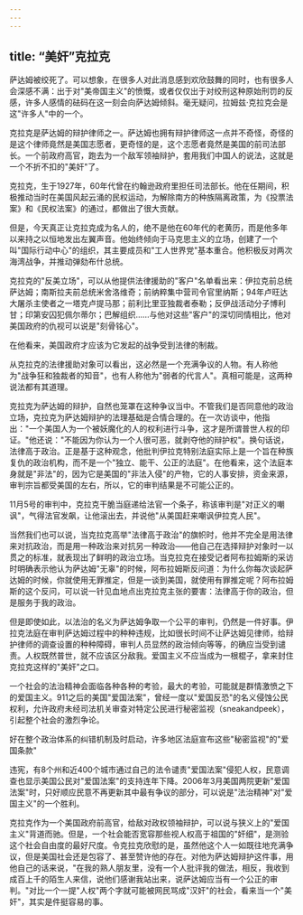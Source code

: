 ```yaml
---
---
---
```

title: “美奸”克拉克
---



萨达姆被绞死了。可以想象，在很多人对此消息感到欢欣鼓舞的同时，也有很多人会深感不满：出于对"美帝国主义"的愤慨，或者仅仅出于对绞刑这种原始刑罚的反感，许多人感情的砝码在这一刻会向萨达姆倾斜。毫无疑问，拉姆兹·克拉克会是这"许多人"中的一个。

克拉克是萨达姆的辩护律师之一。萨达姆也拥有辩护律师这一点并不奇怪，奇怪的是这个律师竟然是美国志愿者，更奇怪的是，这个志愿者竟然是美国的前司法部长。一个前政府高官，跑去为一个敌军领袖辩护，套用我们中国人的说法，这就是一个不折不扣的"美奸"了。

克拉克，生于1927年，60年代曾在约翰逊政府里担任司法部长。他在任期间，积极推动当时在美国风起云涌的民权运动，为解除南方的种族隔离政策，为《投票法案》和《民权法案》的通过，都做出了很大贡献。

但是，今天真正让克拉克成为名人的，绝不是他在60年代的老黄历，而是他多年以来持之以恒地发出左翼声音。他始终倾向于马克思主义的立场，创建了一个叫"国际行动中心"的组织，其主要成员和"工人世界党"基本重合。他积极反对两次海湾战争，并推动弹劾布什总统。

克拉克的"反美立场"，可以从他提供法律援助的"客户"名单看出来：伊拉克前总统萨达姆；南斯拉夫前总统米舍洛维奇；前纳粹集中营司令官里纳斯；94年卢旺达大屠杀主使者之一塔克卢提马那；前利比里亚独裁者泰勒；反伊战活动分子博利甘；印第安囚犯佩尔蒂尔；巴解组织……与他对这些"客户"的深切同情相比，他对美国政府的仇视可以说是"刻骨铭心"。

在他看来，美国政府才应该为它发起的战争受到法律的制裁。

从克拉克的法律援助对象可以看出，这必然是一个充满争议的人物。有人称他为"战争狂和独裁者的知音"，也有人称他为"弱者的代言人"。真相可能是，这两种说法都有其道理。

克拉克为萨达姆的辩护，自然也笼罩在这种争议当中。不管我们是否同意他的政治立场，克拉克为萨达姆辩护的法理基础是合情合理的。在一次访谈中，他指出："一个美国人为一个被妖魔化的人的权利进行斗争，这才是所谓普世人权的印证。"他还说："不能因为你认为一个人很可恶，就剥夺他的辩护权"。换句话说，法律高于政治。正是基于这种观念，他批判伊拉克特别法庭实际上是一个旨在种族复仇的政治机构，而不是一个"独立、能干、公正的法庭"。在他看来，这个法庭本身就是"非法"的，因为它是美国的"非法入侵"的产物，它的人事安排，资金来源，审判宗旨都受美国的左右，所以，它的审判结果是不可能公正的。

11月5号的审判中，克拉克干脆当庭递给法官一个条子，称该审判是"对正义的嘲讽"，气得法官发飙，让他滚出去，并说他"从美国赶来嘲讽伊拉克人民"。

当然我们也可以说，当克拉克高举"法律高于政治"的旗帜时，他并不完全是用法律来对抗政治，而是用一种政治来对抗另一种政治――他自己在选择辩护对象时一以贯之的标准，就表现出了鲜明的政治立场。当克拉克在接受记者阿布拉姆斯的采访时明确表示他认为萨达姆"无辜"的时候，阿布拉姆斯反问道：为什么你每次谈起萨达姆的时候，你就使用无罪推定，但是一谈到美国，就使用有罪推定呢？阿布拉姆斯的这个反问，可以说一针见血地点出克拉克主张的要害：法律高于你的政治，但是服务于我的政治。

但是即使如此，以法治的名义为萨达姆争取一个公平的审判，仍然是一件好事。伊拉克法庭在审判萨达姆过程中的种种违规，比如很长时间不让萨达姆见律师，给辩护律师的调查设置的种种障碍，审判人员显然的政治倾向等等，的确应当受到谴责。人权既然普世，就不应该区分敌我。爱国主义不应当成为一根棍子，拿来封住克拉克这样的"美奸"之口。

一个社会的法治精神会面临各种各种的考验，最大的考验，可能就是群情激愤之下的爱国主义。911之后的美国"爱国法案"，曾经一度以"爱国反恐"的名义侵蚀公民权利，允许政府未经司法机关审查对特定公民进行秘密监视（sneakandpeek），引起整个社会的激烈争论。

好在整个政治体系的纠错机制及时启动，许多地区法庭宣布这些"秘密监视"的"爱国条款"

违宪，有8个州和近400个城市通过自己的法令谴责"爱国法案"侵犯人权，民意调查也显示美国公民对"爱国法案"的支持连年下降。2006年3月美国两院更新"爱国法案"时，只好顺应民意不再更新其中最有争议的部分，可以说是"法治精神"对"爱国主义"的一个胜利。

克拉克作为一个美国政府前高官，给敌对政权领袖辩护，可以说与狭义上的"爱国主义"背道而驰。但是，一个社会能否宽容那些视人权高于祖国的"奸细"，是测验这个社会自由度的最好尺度。令克拉克欣慰的是，虽然他这个人一如既往地充满争议，但是美国社会还是包容了、甚至赞许他的存在。对他为萨达姆辩护这件事，用他自己的话来说，"在我的熟人朋友里，没有一个人批评我的做法，相反，我收到成百上千的陌生人来信，说他们感谢我站出来，说萨达姆应当有一个公正的审判。"对比一个一提"人权"两个字就可能被网民骂成"汉奸"的社会，看来当一个"美奸"，其实是件挺容易的事。